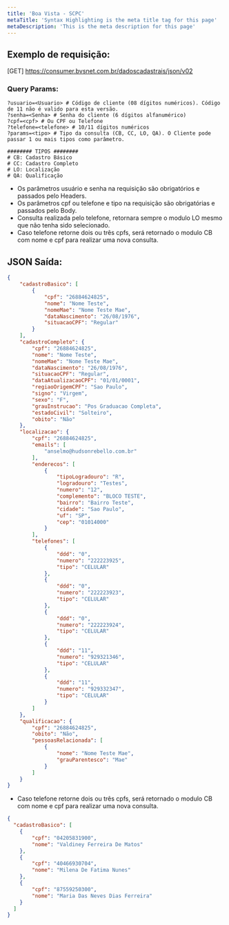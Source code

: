 ```yaml
---
title: 'Boa Vista - SCPC'
metaTitle: 'Syntax Highlighting is the meta title tag for this page'
metaDescription: 'This is the meta description for this page'
---
```


## Exemplo de requisição:

[GET] https://consumer.bvsnet.com.br/dadoscadastrais/json/v02

### Query Params:

```shell
?usuario=<Usuario> # Código de cliente (08 dígitos numéricos). Código de 11 não é valido para esta versão.
?senha=<Senha> # Senha do cliente (6 dígitos alfanumérico)
?cpf=<cpf> # Ou CPF ou Telefone
?telefone=<telefone> # 10/11 dígitos numéricos
?params=<tipo> # Tipo da consulta (CB, CC, LO, QA). O Cliente pode passar 1 ou mais tipos como parâmetro.

######## TIPOS ########
# CB: Cadastro Básico
# CC: Cadastro Completo
# LO: Localização
# QA: Qualificação
```

- Os parâmetros usuário e senha na requisição são obrigatórios e passados pelo Headers.
- Os parâmetros cpf ou telefone e tipo na requisição são obrigatórias e passados pelo Body.
- Consulta realizada pelo telefone, retornara sempre o modulo LO mesmo que não tenha sido selecionado.
- Caso telefone retorne dois ou três cpfs, será retornado o modulo CB com nome e cpf para realizar uma nova consulta.

## JSON Saída:

```json
{
	"cadastroBasico": [
		{
			"cpf": "26884624825",
			"nome": "Nome Teste",
			"nomeMae": "Nome Teste Mae",
			"dataNascimento": "26/08/1976",
			"situacaoCPF": "Regular"
		}
	],
	"cadastroCompleto": {
		"cpf": "26884624825",
		"nome": "Nome Teste",
		"nomeMae": "Nome Teste Mae",
		"dataNascimento": "26/08/1976",
		"situacaoCPF": "Regular",
		"dataAtualizacaoCPF": "01/01/0001",
		"regiaoOrigemCPF": "Sao Paulo",
		"signo": "Virgem",
		"sexo": "F",
		"grauInstrucao": "Pos Graduacao Completa",
		"estadoCivil": "Solteiro",
		"obito": "Não"
	},
	"localizacao": {
		"cpf": "26884624825",
		"emails": [
			"anselmo@hudsonrebello.com.br"
		],
		"enderecos": [
			{
				"tipoLogradouro": "R",
				"logradouro": "Testes",
				"numero": "12",
				"complemento": "BLOCO TESTE",
				"bairro": "Bairro Teste",
				"cidade": "Sao Paulo",
				"uf": "SP",
				"cep": "01014000"
			}
		],
		"telefones": [
			{
				"ddd": "0",
				"numero": "222223925",
				"tipo": "CELULAR"
			},
			{
				"ddd": "0",
				"numero": "222223923",
				"tipo": "CELULAR"
			},
			{
				"ddd": "0",
				"numero": "222223924",
				"tipo": "CELULAR"
			},
			{
				"ddd": "11",
				"numero": "929321346",
				"tipo": "CELULAR"
			},
			{
				"ddd": "11",
				"numero": "929332347",
				"tipo": "CELULAR"
			}
		]
	},
	"qualificacao": {
		"cpf": "26884624825",
		"obito": "Não",
		"pessoasRelacionada": [
			{
				"nome": "Nome Teste Mae",
				"grauParentesco": "Mae"
			}
		]
	}
}
```

-	Caso telefone retorne dois ou três cpfs, será retornado o modulo CB com nome e cpf para realizar uma nova consulta.

```json
{
  "cadastroBasico": [
    {
        "cpf": "04205831900",
        "nome": "Valdiney Ferreira De Matos"
    },
    {
        "cpf": "40466930704",
        "nome": "Milena De Fatima Nunes"
    },
    {
        "cpf": "87559250300",
        "nome": "Maria Das Neves Dias Ferreira"
    }
  ]
}
```
